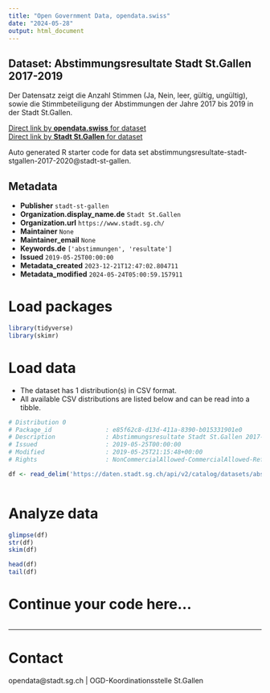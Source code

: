 ```yaml
---
title: "Open Government Data, opendata.swiss"
date: "2024-05-28"
output: html_document
---
```


## Dataset: Abstimmungsresultate Stadt St.Gallen 2017-2019

Der Datensatz zeigt die Anzahl Stimmen (Ja, Nein, leer, gültig, ungültig), sowie die Stimmbeteiligung der Abstimmungen der Jahre 2017 bis 2019 in der Stadt St.Gallen.

[Direct link by **opendata.swiss** for dataset](https://opendata.swiss/de/dataset/abstimmungsresultate-stadt-st-gallen-2017-2019)<br>
[Direct link by **Stadt St.Gallen** for dataset](https://daten.stadt.sg.ch/explore/dataset/abstimmungsresultate-stadt-stgallen-2017-2020/)

Auto generated R starter code for data set abstimmungsresultate-stadt-stgallen-2017-2020@stadt-st-gallen.

## Metadata

- **Publisher** `stadt-st-gallen`
- **Organization.display_name.de** `Stadt St.Gallen`
- **Organization.url** `https://www.stadt.sg.ch/`
- **Maintainer** `None`
- **Maintainer_email** `None`
- **Keywords.de** `['abstimmungen', 'resultate']`
- **Issued** `2019-05-25T00:00:00`
- **Metadata_created** `2023-12-21T12:47:02.804711`
- **Metadata_modified** `2024-05-24T05:00:59.157911`


# Load packages

```r

library(tidyverse)
library(skimr)

```

# Load data

-   The dataset has 1 distribution(s) in CSV format.
-   All available CSV distributions are listed below and can be read into a tibble.

```r

# Distribution 0
# Package_id               : e85f62c8-d13d-411a-8390-b015331901e0
# Description              : Abstimmungsresultate Stadt St.Gallen 2017-2019 (csv)
# Issued                   : 2019-05-25T00:00:00
# Modified                 : 2019-05-25T21:15:48+00:00
# Rights                   : NonCommercialAllowed-CommercialAllowed-ReferenceRequired

df <- read_delim('https://daten.stadt.sg.ch/api/v2/catalog/datasets/abstimmungsresultate-stadt-stgallen-2017-2020/exports/csv')



```

# Analyze data

```r

glimpse(df)
str(df)
skim(df)

head(df)
tail(df)

```

# Continue your code here...

```r

```

------------------------------------------------------------------------

# Contact

opendata@stadt.sg.ch | OGD-Koordinationsstelle St.Gallen
